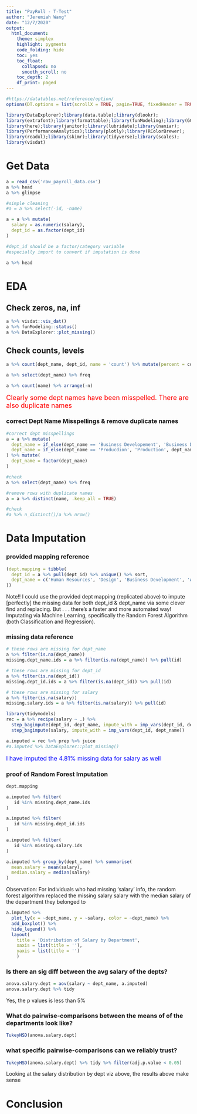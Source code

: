 ---
title: "PayRoll - T-Test"
author: "Jeremiah Wang"
date: "12/7/2020"
output:
  html_document:
    theme: simplex
    highlight: pygments
    code_folding: hide
    toc: yes
    toc_float:
      collapsed: no
      smooth_scroll: no
    toc_depth: 2
    df_print: paged
---

```{r}
#https://datatables.net/reference/option/
options(DT.options = list(scrollX = TRUE, pagin=TRUE, fixedHeader = TRUE, searchHighlight = TRUE))
```

```{r include=FALSE}
library(DataExplorer);library(data.table);library(dlookr);
library(extrafont);library(formattable);library(funModeling);library(GGally);
library(here);library(janitor);library(lubridate);library(naniar);
library(PerformanceAnalytics);library(plotly);library(RColorBrewer);
library(readxl);library(skimr);library(tidyverse);library(scales);
library(visdat)
```

# Get Data
```{r message=FALSE, warning=FALSE}
a = read_csv('raw_payroll_data.csv')
a %>% head
a %>% glimpse

#simple cleaning
#a = a %>% select(-id, -name)

a = a %>% mutate(
  salary = as.numeric(salary),
  dept_id = as.factor(dept_id)
)

#dept_id should be a factor/category variable
#especially import to convert if imputation is done

a %>% head
```
# EDA

## Check zeros, na, inf
```{r}
a %>% visdat::vis_dat()
a %>% funModeling::status()
a %>% DataExplorer::plot_missing()
```
## Check counts, levels
```{r}
a %>% count(dept_name, dept_id, name = 'count') %>% mutate(percent = count/sum(count)) %>% arrange(dept_name, -percent)

a %>% select(dept_name) %>% freq

a %>% count(name) %>% arrange(-n)
```

<h style="color: red; font-size:18px;">Clearly some dept names have been misspelled.  There are also duplicate names</h>

### correct Dept Name Misspellings & remove duplicate names
```{r}
#correct dept misspellings
a = a %>% mutate(
  dept_name = if_else(dept_name == 'Business Developement', 'Business Development', dept_name),
  dept_name = if_else(dept_name == 'Producdion', 'Production', dept_name),
) %>% mutate(
  dept_name = factor(dept_name)
)

#check
a %>% select(dept_name) %>% freq

#remove rows with duplicate names
a = a %>% distinct(name, .keep_all = TRUE)

#check
#a %>% n_distinct()/a %>% nrow()
```

# Data Imputation

### provided mapping reference 
```{r}
(dept.mapping = tibble(
  dept_id = a %>% pull(dept_id) %>% unique() %>% sort,
  dept_name = c('Human Resources', 'Design', 'Business Development', 'Accounting', 'Production'),
))
```
Note!!
I could use the provided dept mapping (replicated above) to impute [perfectly] the missing data for both dept_id & dept_name via some clever find and replacing.
But . . . there's a faster and more automated way! Imputating via Machine Learning, specifically the Random Forest Algorithm (both Classification and Regression).

### missing data reference
```{r}
# these rows are missing for dept_name
a %>% filter(is.na(dept_name))
missing.dept_name.ids = a %>% filter(is.na(dept_name)) %>% pull(id)

# these rows are missing for dept_id
a %>% filter(is.na(dept_id))
missing.dept_id.ids = a %>% filter(is.na(dept_id)) %>% pull(id)

# these rows are missing for salary
a %>% filter(is.na(salary))
missing.salary.ids = a %>% filter(is.na(salary)) %>% pull(id)

```

```{r warning=FALSE, message=FALSE}
library(tidymodels)
rec = a %>% recipe(salary ~ .) %>% 
  step_bagimpute(dept_id, dept_name, impute_with = imp_vars(dept_id, dept_name)) %>% 
  step_bagimpute(salary, impute_with = imp_vars(dept_id, dept_name))

a.imputed = rec %>% prep %>% juice
#a.imputed %>% DataExplorer::plot_missing()
```
<h style="color: blue; font-size:16px;">I have imputed the 4.81% missing data for salary as well</h>

### proof of Random Forest Imputation
```{r}
dept.mapping

a.imputed %>% filter(
   id %in% missing.dept_name.ids
)

a.imputed %>% filter(
   id %in% missing.dept_id.ids
)

a.imputed %>% filter(
   id %in% missing.salary.ids
)

```
```{r}
a.imputed %>% group_by(dept_name) %>% summarise(
  mean.salary = mean(salary),
  median.salary = median(salary)
)
```

Observation: For individuals who had missing 'salary' info, the random forest algorithm replaced the missing salary salary with the median salary of the department they belonged to

```{r}
a.imputed %>% 
  plot_ly(x = ~dept_name, y = ~salary, color = ~dept_name) %>%
  add_boxplot() %>% 
  hide_legend() %>% 
  layout(
    title = 'Distribution of Salary by Department',
    xaxis = list(title = ''),
    yaxis = list(title = '')
    )
```

### Is there an sig diff between the avg salary of the depts?
```{r}
anova.salary.dept = aov(salary ~ dept_name, a.imputed)
anova.salary.dept %>% tidy
```

Yes, the p values is less than 5%

### What do pairwise-comparisons between the means of of the departments look like?
```{r}
TukeyHSD(anova.salary.dept)
```

### what specific pairwise-comparisons can we reliably trust?
```{r}
TukeyHSD(anova.salary.dept) %>% tidy %>% filter(adj.p.value < 0.05)
```

Looking at the salary distribution by dept viz above, the results above make sense

# Conclusion
<h style="color: blue; font-size:16px;"></h>
